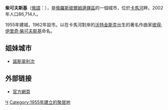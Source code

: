 {{coord|56|47|N|54|9|E|display=title}}
'''柴可夫斯基'''（[[俄語|俄語]]：'''{{lang|ru|Чайко́вский}}'''），是[[俄羅斯|俄羅斯]][[彼爾姆邊疆區|彼爾姆邊疆區]]的一個城市，位於[[卡馬河|卡馬河]]畔。2002年人口86,714人。

1955年建城，1962年設市。以在卡馬河對岸的[[沃特金斯克|沃特金斯克]]出生的著名作曲家[[彼得·伊里奇·柴可夫斯基|彼得·伊里奇·柴可夫斯基]]命名。

== 姐妹城市 ==
* {{GER}}[[諾斯翠利次|諾斯翠利次]]

== 外部链接 ==
* [http://www.tchaik.ru/ 官方網頁] {{Wayback|url=http://www.tchaik.ru/ |date=20150603111710 }} {{ru icon}}

{{彼爾姆邊疆區城市}}

[[Category:彼爾姆邊疆區城市|Ч]]
[[Category:1955年建立的聚居地|Category:1955年建立的聚居地]]